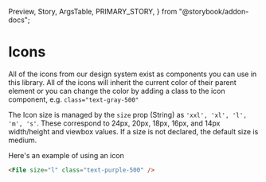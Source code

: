   Preview,
  Story,
  ArgsTable,
  PRIMARY_STORY,
} from "@storybook/addon-docs";

# Icons

All of the icons from our design system exist as components you can use in this library. All of the icons will inherit the current color of their parent element or you can change the color by adding a class to the icon component, e.g. `class="text-gray-500"`

The Icon size is managed by the `size` prop (String) as `'xxl', 'xl', 'l', 'm', 's'`.
These correspond to 24px, 20px, 18px, 16px, and 14px width/height and viewbox values.
If a size is not declared, the default size is medium.

Here's an example of using an icon

```html
<File size="l" class="text-purple-500" />
```
